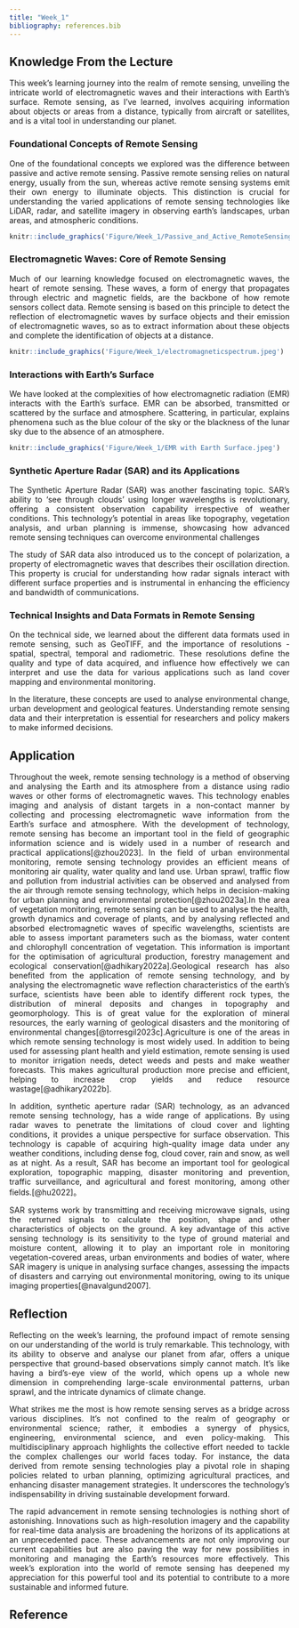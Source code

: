 ```yaml
---
title: "Week_1"
bibliography: references.bib
---
```


## **Knowledge From the Lecture**

::: {style="text-align: justify;"}
This week's learning journey into the realm of remote sensing, unveiling the intricate world of electromagnetic waves and their interactions with Earth's surface. Remote sensing, as I've learned, involves acquiring information about objects or areas from a distance, typically from aircraft or satellites, and is a vital tool in understanding our planet.
:::

### **Foundational Concepts of Remote Sensing**

::: {style="text-align: justify;"}
One of the foundational concepts we explored was the difference between passive and active remote sensing. Passive remote sensing relies on natural energy, usually from the sun, whereas active remote sensing systems emit their own energy to illuminate objects. This distinction is crucial for understanding the varied applications of remote sensing technologies like LiDAR, radar, and satellite imagery in observing earth's landscapes, urban areas, and atmospheric conditions.

```r
knitr::include_graphics('Figure/Week_1/Passive_and_Active_RemoteSensing.png')
```
:::

### **Electromagnetic Waves: Core of Remote Sensing**

::: {style="text-align: justify;"}
Much of our learning knowledge focused on electromagnetic waves, the heart of remote sensing. These waves, a form of energy that propagates through electric and magnetic fields, are the backbone of how remote sensors collect data. Remote sensing is based on this principle to detect the reflection of electromagnetic waves by surface objects and their emission of electromagnetic waves, so as to extract information about these objects and complete the identification of objects at a distance.
:::

```r
knitr::include_graphics('Figure/Week_1/electromagneticspectrum.jpeg')
```

### **Interactions with Earth's Surface**

::: {style="text-align: justify;"}
We have looked at the complexities of how electromagnetic radiation (EMR) interacts with the Earth's surface. EMR can be absorbed, transmitted or scattered by the surface and atmosphere. Scattering, in particular, explains phenomena such as the blue colour of the sky or the blackness of the lunar sky due to the absence of an atmosphere.
:::

```r
knitr::include_graphics('Figure/Week_1/EMR with Earth Surface.jpeg')
```

### **Synthetic Aperture Radar (SAR) and its Applications**

::: {style="text-align: justify;"}
The Synthetic Aperture Radar (SAR) was another fascinating topic. SAR's ability to 'see through clouds' using longer wavelengths is revolutionary, offering a consistent observation capability irrespective of weather conditions. This technology's potential in areas like topography, vegetation analysis, and urban planning is immense, showcasing how advanced remote sensing techniques can overcome environmental challenges

The study of SAR data also introduced us to the concept of polarization, a property of electromagnetic waves that describes their oscillation direction. This property is crucial for understanding how radar signals interact with different surface properties and is instrumental in enhancing the efficiency and bandwidth of communications.
:::

### **Technical Insights and Data Formats in Remote Sensing**

::: {style="text-align: justify;"}
On the technical side, we learned about the different data formats used in remote sensing, such as GeoTIFF, and the importance of resolutions - spatial, spectral, temporal and radiometric. These resolutions define the quality and type of data acquired, and influence how effectively we can interpret and use the data for various applications such as land cover mapping and environmental monitoring.

In the literature, these concepts are used to analyse environmental change, urban development and geological features. Understanding remote sensing data and their interpretation is essential for researchers and policy makers to make informed decisions.
:::

## Application
::: {style="text-align: justify;"}
Throughout the week, remote sensing technology is a method of observing and analysing the Earth and its atmosphere from a distance using radio waves or other forms of electromagnetic waves. This technology enables imaging and analysis of distant targets in a non-contact manner by collecting and processing electromagnetic wave information from the Earth's surface and atmosphere. With the development of technology, remote sensing has become an important tool in the field of geographic information science and is widely used in a number of research and practical applications[@zhou2023]. In the field of urban environmental monitoring, remote sensing technology provides an efficient means of monitoring air quality, water quality and land use. Urban sprawl, traffic flow and pollution from industrial activities can be observed and analysed from the air through remote sensing technology, which helps in decision-making for urban planning and environmental protection[@zhou2023a].In the area of vegetation monitoring, remote sensing can be used to analyse the health, growth dynamics and coverage of plants, and by analysing reflected and absorbed electromagnetic waves of specific wavelengths, scientists are able to assess important parameters such as the biomass, water content and chlorophyll concentration of vegetation. This information is important for the optimisation of agricultural production, forestry management and ecological conservation[@adhikary2022a].Geological research has also benefited from the application of remote sensing technology, and by analysing the electromagnetic wave reflection characteristics of the earth's surface, scientists have been able to identify different rock types, the distribution of mineral deposits and changes in topography and geomorphology. This is of great value for the exploration of mineral resources, the early warning of geological disasters and the monitoring of environmental changes[@torresgil2023c].Agriculture is one of the areas in which remote sensing technology is most widely used. In addition to being used for assessing plant health and yield estimation, remote sensing is used to monitor irrigation needs, detect weeds and pests and make weather forecasts. This makes agricultural production more precise and efficient, helping to increase crop yields and reduce resource wastage[@adhikary2022b].

In addition, synthetic aperture radar (SAR) technology, as an advanced remote sensing technology, has a wide range of applications. By using radar waves to penetrate the limitations of cloud cover and lighting conditions, it provides a unique perspective for surface observation. This technology is capable of acquiring high-quality image data under any weather conditions, including dense fog, cloud cover, rain and snow, as well as at night. As a result, SAR has become an important tool for geological exploration, topographic mapping, disaster monitoring and prevention, traffic surveillance, and agricultural and forest monitoring, among other fields.[@hu2022]。

SAR systems work by transmitting and receiving microwave signals, using the returned signals to calculate the position, shape and other characteristics of objects on the ground. A key advantage of this active sensing technology is its sensitivity to the type of ground material and moisture content, allowing it to play an important role in monitoring vegetation-covered areas, urban environments and bodies of water, where SAR imagery is unique in analysing surface changes, assessing the impacts of disasters and carrying out environmental monitoring, owing to its unique imaging properties[@navalgund2007].
::: 

## Reflection

::: {style="text-align: justify;"}
Reflecting on the week's learning, the profound impact of remote sensing on our understanding of the world is truly remarkable. This technology, with its ability to observe and analyse our planet from afar, offers a unique perspective that ground-based observations simply cannot match. It's like having a bird's-eye view of the world, which opens up a whole new dimension in comprehending large-scale environmental patterns, urban sprawl, and the intricate dynamics of climate change.

What strikes me the most is how remote sensing serves as a bridge across various disciplines. It's not confined to the realm of geography or environmental science; rather, it embodies a synergy of physics, engineering, environmental science, and even policy-making. This multidisciplinary approach highlights the collective effort needed to tackle the complex challenges our world faces today. For instance, the data derived from remote sensing technologies play a pivotal role in shaping policies related to urban planning, optimizing agricultural practices, and enhancing disaster management strategies. It underscores the technology's indispensability in driving sustainable development forward.

The rapid advancement in remote sensing technologies is nothing short of astonishing. Innovations such as high-resolution imagery and the capability for real-time data analysis are broadening the horizons of its applications at an unprecedented pace. These advancements are not only improving our current capabilities but are also paving the way for new possibilities in monitoring and managing the Earth's resources more effectively. This week's exploration into the world of remote sensing has deepened my appreciation for this powerful tool and its potential to contribute to a more sustainable and informed future.
:::

## Reference
